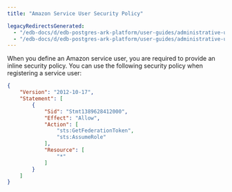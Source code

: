 ```yaml
---
title: "Amazon Service User Security Policy"

legacyRedirectsGenerated:
  - "/edb-docs/d/edb-postgres-ark-platform/user-guides/administrative-users-guide/3.5/ark_aws_service_user_security_policy.html"
  - "/edb-docs/d/edb-postgres-ark-platform/user-guides/administrative-users-guide/latest/ark_aws_service_user_security_policy.html"
---
```


<div id="ark_aws_service_user_security_policy" class="registered_link"></div>

When you define an Amazon service user, you are required to provide an inline security policy. You can use the following security policy when registering a service user:

```json
{
    "Version": "2012-10-17",
    "Statement": [
        {
            "Sid": "Stmt1389628412000",
            "Effect": "Allow",
            "Action": [
                "sts:GetFederationToken",
                "sts:AssumeRole"
            ],
            "Resource": [
                "*"
            ]
        }
    ]
}
```
